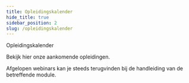 ```yaml
---
title: Opleidingskalender
hide_title: true 
sidebar_position: 2
slug: /opleidingskalender
---
```


<ImageTitle img="calendar.png">Opleidingskalender</ImageTitle>

Bekijk hier onze aankomende opleidingen. 

Afgelopen webinars kan je steeds terugvinden bij de handleiding van de betreffende module. 




